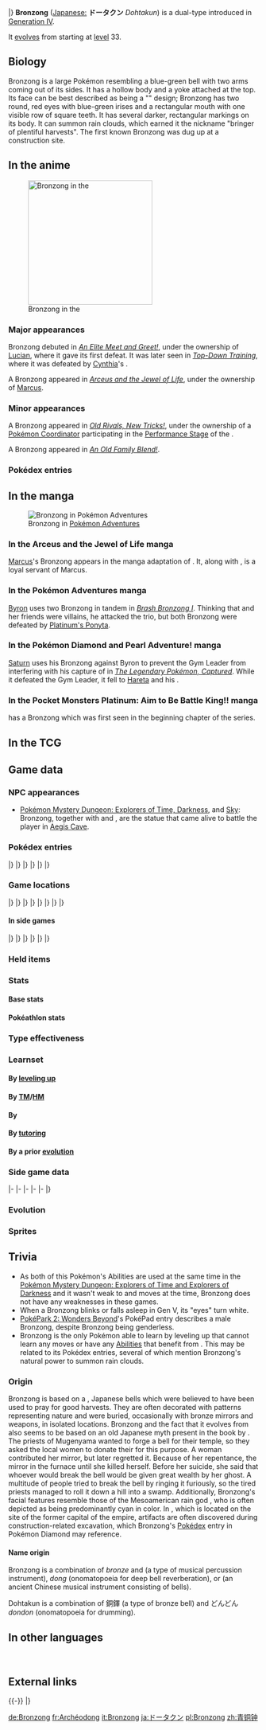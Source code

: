 {{PokémonPrevNext/Head|type=Steel|type2=Psychic}}
{{PokémonPrevNext/Pokémon|type=Steel|prevnum=436|prev=Bronzor|nextnum=438|next=Bonsly}}
|}
{{Pokémon Infobox
|name=Bronzong
|jname=ドータクン
|jtranslit=Dōtakun
|tmname=Dohtakun
|ndex=437
|sdex=089
|u2dex=251
|abrow=249
|obrow=185
|opbrow=177
|typebox=1
|type1=Steel
|type2=Psychic
|category=Bronze Bell
|height-ftin=4'03"
|height-m=1.3
|weight-lbs=412.3
|weight-kg=187.0
|abilityn=d
|ability1=Levitate
|ability2=Heatproof
|abilityd=Heavy Metal
|egggroupn=1
|egggroup1=Mineral
|eggcycles=20
|evtotal=2
|evde=1
|evsd=1
|expyield=175
|oldexp=188
|lv100exp=1,000,000
|gendercode=255
|color=Green
|catchrate=90
|body=04
|pokefordex=bronzong
|generation=4
|friendship=70
}}
'''Bronzong''' ([[List of Japanese Pokémon names|Japanese:]] '''ドータクン''' ''Dohtakun'') is a dual-type {{2t|Steel|Psychic}} {{OBP|Pokémon|species}} introduced in [[Generation IV]].

It [[Evolution|evolve]]s from {{p|Bronzor}} starting at [[level]] 33.

==Biology==
Bronzong is a large Pokémon resembling a blue-green bell with two arms coming out of its sides. It has a hollow body and a yoke attached at the top. Its face can be best described as being a "{{wp|Totem Pole}}" design; Bronzong has two round, red eyes with blue-green irises and a rectangular mouth with one visible row of square teeth. It has several darker, rectangular markings on its body. It can summon rain clouds, which earned it the nickname "bringer of plentiful harvests". The first known Bronzong was dug up at a construction site.

==In the anime==
[[File:Lucian Bronzong.png|thumb|left|250px|Bronzong in the {{pkmn|anime}}]]
===Major appearances===
Bronzong debuted in ''[[DP035|An Elite Meet and Greet!]]'', under the ownership of [[Lucian]], where it gave {{AP|Dawn's Buizel|Buizel}} its first defeat. It was later seen in ''[[DP040|Top-Down Training]]'', where it was defeated by [[Cynthia]]'s {{TP|Cynthia|Garchomp}}.

A Bronzong appeared in ''[[M12|Arceus and the Jewel of Life]]'', under the ownership of [[Marcus]].

===Minor appearances===
A Bronzong appeared in ''[[DP123|Old Rivals, New Tricks!]]'', under the ownership of a [[Pokémon Coordinator]] participating in the [[Appeal|Performance Stage]] of the {{to|Sandalstraw}} {{pkmn|Contest}}.

A Bronzong appeared in ''[[DP182|An Old Family Blend!]]''.

===Pokédex entries===
{{Animedexheader|Sinnoh}}
{{Animedexbody|DP035|Bronzong|Ash's Pokédex|Bronzong, the Bronze Bell Pokémon. One slept for over 2,000 years, until it was accidentally awakened at a construction site.}}
{{Animedexfooter/Pokémon|''Diamond & Pearl''|Sinnoh}}

==In the manga==
[[File:Byron Bronzong Adventures.png|thumb|Bronzong in [[Pokémon Adventures]]]]
===In the Arceus and the Jewel of Life manga===
[[Marcus]]'s Bronzong appears in the manga adaptation of ''{{ma|Arceus and the Jewel of Life}}''. It, along with {{p|Heatran}}, is a loyal servant of Marcus.

===In the Pokémon Adventures manga===
[[Byron]] uses two Bronzong in tandem in ''[[PS374|Brash Bronzong I]]''. Thinking that {{adv|Platinum}} and her friends were villains, he attacked the trio, but both Bronzong were defeated by [[Platinum's Ponyta]].

===In the Pokémon Diamond and Pearl Adventure! manga===
[[Saturn]] uses his Bronzong against Byron to prevent the Gym Leader from interfering with his capture of {{p|Azelf}} in ''[[DPA11|The Legendary Pokémon, Captured]]''. While it defeated the Gym Leader, it fell to [[Hareta]] and his {{p|Riolu}}.

===In the Pocket Monsters Platinum: Aim to Be Battle King!! manga===
{{OBP|Shin|PBK}} has a Bronzong which was first seen in the beginning chapter of the series.

==In the TCG==
{{main|Bronzong (TCG)}}

==Game data==
===NPC appearances===
* [[Pokémon Mystery Dungeon: Explorers of Time and Explorers of Darkness|Pokémon Mystery Dungeon: Explorers of Time, Darkness]], and [[Pokémon Mystery Dungeon: Explorers of Sky|Sky]]: Bronzong, together with {{p|Hitmonlee}} and {{p|Regigigas}}, are the statue that came alive to battle the player in [[Aegis Cave]].

===Pokédex entries===
{{Dex/Header|type=Steel|type2=Psychic}}
{{Dex/NA|gen=IV}}
{{Dex/Gen|gen=IV}}
{{Dex/Entry1|v=Diamond|entry=One caused a news sensation when it was dug up at a construction site after a 2000-year sleep.}}
{{Dex/Entry1|v=Pearl|entry=It can {{m|Rain Dance|summon rain clouds}}. People long ago revered it as the bringer of plentiful harvests.}}
{{Dex/Entry1|v=Platinum|entry=It brought rains by opening portals to another world. It was revered as a bringer of plentiful harvests.}}
{{Dex/Entry2|v=HeartGold|v2=SoulSilver|entry=Ancient people believed that petitioning Bronzong for rain was the way to make crops grow.}}
|}
|}
{{Dex/Gen|gen=V}}
{{Dex/Entry2|v=Black|v2=White|t=FFF|entry=It brought rains by opening portals to another world. It was revered as a bringer of plentiful harvests.}}
{{Dex/Entry2|v=Black 2|v2=White 2|t=FFF|entry=In ages past, this Pokémon was revered as a bringer of rain. It was found buried in the ground.}}
|}
|}
{{Dex/Gen|gen=VI}}
{{Dex/Entry1|v=X|t=FFF|entry=In ages past, this Pokémon was revered as a bringer of rain. It was found buried in the ground.}}
{{Dex/Entry1|v=Y|entry=Ancient people believed that petitioning Bronzong for rain was the way to make crops grow.}}
{{Dex/Entry1|v=Omega Ruby|t=FFF|entry=In ages past, this Pokémon was revered as a bringer of rain. It was found buried in the ground.}}
{{Dex/Entry1|v=Alpha Sapphire|t=FFF|entry=Ancient people believed that petitioning Bronzong for rain was the way to make crops grow.}}
|}
|}
{{Dex/Footer}}

===Game locations===
{{Availability/Header|type=Steel|type2=Psychic}}
{{Availability/NA|gen=IV}}
{{Availability/Gen|gen=IV}}
{{Availability/Entry2|v=Diamond|v2=Pearl|area=[[Turnback Cave]], [[Mt. Coronet]]}}
{{Availability/Entry1|v=Platinum|area=[[Turnback Cave]], [[Mt. Coronet]]}}
{{Availability/Entry2|v=HeartGold|v2=SoulSilver|area={{safari|Johto}}}}
|}
|}
{{Availability/Gen|gen=V}}
{{Availability/Entry2|v=Black|v2=White|t=fff|area=[[Abundant Shrine]]}}
{{Availability/Entry2|v=Black 2|v2=White 2|t=fff|area=[[Abundant Shrine]] ({{DL|Tall grass|dark grass}})}}
|}
|}
{{Availability/Gen|gen=VI}}
{{Availability/Entry2|v=X|v2=Y|t=fff|area=[[Friend Safari]] ([[Friend Safari#Steel-type Safari|Steel]])}}
{{Availability/Entry2|v=Omega Ruby|v2=Alpha Sapphire|t=fff|t2=fff|area=[[Evolution|Evolve]] {{p|Bronzor}}}}
|}
|}
{{Availability/Gen|gen=VII}}
{{Availability/Entry2/None|v=Sun|v2=Moon|area=[[Pokémon Bank]]}}
{{Availability/Entry2/None|v=Ultra Sun|v2=Ultra Moon|area=[[Pokémon Bank]]}}
|}
|}
{{Availability/Footer}}

====In side games====
{{Availability/Header|type=Steel|type2=Psychic}}
{{Availability/NA|gen=IV}}
{{Availability/Gen|gen=IV}}
{{Availability/Entry2|v=MD Time|v2=MD Darkness|link=Pokémon Mystery Dungeon: Explorers of Time and Explorers of Darkness|area=[[Evolution|Evolve]] {{p|Bronzor}}}}
{{Availability/Entry1|v=MD Sky|link=Pokémon Mystery Dungeon: Explorers of Sky|area=[[Evolution|Evolve]] {{p|Bronzor}}}}
{{Availability/Entry1|v=Ranger: SoA|link=Pokémon Ranger: Shadows of Almia|color={{SoA color}}|area=[[Hippowdon Temple]]}}
{{Availability/Entry1|v=Rumble|color={{fire color}}|area=[[Eternal Tower]]}}
<!--{{Availability/Entry1|v=MD Blazing|link=Pokémon Mystery Dungeon (WiiWare)|color={{fire color}}|area=}}-->
{{Availability/Entry1|v=Ranger: GS|link=Pokémon Ranger: Guardian Signs|color={{GS color}}|area=[[Oblivia Ruins]], [[Thunder Temple]]}}
|}
|}
{{Availability/Gen|gen=V}}
{{Availability/Entry1|1|v=Rumble Blast|color={{fire color}}|area= Tower: [[Frozen Tundra]], Factory: All{{tt|*|Deoxys Encounter}}}}
{{Availability/Entry1|1|v=PokéPark 2|link=PokéPark 2: Wonders Beyond|color={{grass color}}|area=[[Arbor Area]]}}
{{Availability/Entry1|1|v=Rumble U|color={{fire color}}|area=[[Vehicle Gallery#A Flowing Desert|Vehicle Gallery: A Flowing Desert]], [[Challenge Battle#Open Entry Battle Royale|Challenge Battle: Open Entry Battle Royale]]}}
|}
|}
{{Availability/Gen|gen=VI}}
{{Availability/Entry1|1|v=Battle Trozei|color={{defense color}}|area=[[Distortion Island#Stage 3|Distortion Island: Stage 3]]}}
{{Availability/Entry1|1|v=Shuffle|color={{beauty color}}|area=[[Castle Noapte|Castle Noapte: Stage 133]]}}
{{Availability/Entry1|1|v=Rumble World|color={{fire color}}|area=[[Starlight Islands#Wishing Star Tower|Starlight Islands: Wishing Star Tower]] <small>(Center Boss, Back, Special)</small>}}
|}
|}
{{Availability/Footer}}

===Held items===
{{HeldItems
|type=Steel|type2=Psychic
|dppt1=Metal Coat|dppt1type=None|dppt1rar=5
|hgss1=Metal Coat|hgss1type=None|hgss1rar=5
|bw1=Metal Coat|bw1type=None|bw1rar=5
|b2w21=Metal Coat|b2w21type=None|b2w21rar=5
}}

===Stats===
====Base stats====
{{BaseStats
|type=Steel
|type2=Psychic
|HP=67
|Attack=89
|Defense=116
|SpAtk=79
|SpDef=116
|Speed=33}}

====Pokéathlon stats====
{{Pokéthlon
|type=Steel
|type2=Psychic
|Speed=1
|SpeedMax=1
|Power=3
|PowerMax=5
|Technique=3
|TechniqueMax=3
|Stamina=4
|StaminaMax=5
|Jump=3
|JumpMax=5
}}

===Type effectiveness===
{{TypeEffectiveness
|type1=Steel
|type2=Psychic
|Normal=50
|Fighting=100
|Flying=50
|Poison=0
|Ground=200
|Rock=50
|Bug=100
|Ghost=200
|Steel=50
|Fire=200
|Water=100
|Grass=50
|Electric=100
|Psychic=25
|Ice=50
|Dragon=50
|Dark=200
|Fairy=50
|notes=yes
|levitate=maybe
|heatproof=maybe
|newfire=1
|steel=yes
|newpoison=1
|gen5dark=yes
|gen5ghost=yes
|olddark=1
|oldghost2=1}}

===Learnset===
====By [[Level|leveling up]]====
{{learnlist/levelh/7|Bronzong|Steel|Psychic|4}}
{{learnlist/level7|1|Block|Normal|Status|&mdash;|&mdash;|5}}
{{learnlist/level7|1|Sunny Day|Fire|Status|&mdash;|&mdash;|5}}
{{learnlist/level7|1|Rain Dance|Water|Status|&mdash;|&mdash;|5}}
{{learnlist/level7|1|Tackle|Normal|Physical|40|100|35}}
{{learnlist/level7|1|Confusion|Psychic|Special|50|100|25||'''}}
{{learnlist/level7|1|Hypnosis|Psychic|Status|&mdash;|60|20}}
{{learnlist/level7|1|Imprison|Psychic|Status|&mdash;|&mdash;|10}}
{{learnlist/level7|{{tt|Evo.|Learned upon evolving}}|Block|Normal|Status|&mdash;|&mdash;|5}}
{{learnlist/level7|5|Hypnosis|Psychic|Status|&mdash;|60|20}}
{{learnlist/level7|9|Imprison|Psychic|Status|&mdash;|&mdash;|10}}
{{learnlist/level7|11|Confuse Ray|Ghost|Status|&mdash;|100|10}}
{{learnlist/level7|15|Psywave|Psychic|Special|&mdash;|100|15}}
{{learnlist/level7|19|Iron Defense|Steel|Status|&mdash;|&mdash;|15}}
{{learnlist/level7|21|Feint Attack|Dark|Physical|60|&mdash;|20}}
{{learnlist/level7|25|Safeguard|Normal|Status|&mdash;|&mdash;|25}}
{{learnlist/level7|29|Future Sight|Psychic|Special|120|100|10||'''}}
{{learnlist/level7|31|Metal Sound|Steel|Status|&mdash;|85|40}}
{{learnlist/level7|36|Gyro Ball|Steel|Physical|&mdash;|100|5||'''}}
{{learnlist/level7|42|Extrasensory|Psychic|Special|80|100|20||'''}}
{{learnlist/level7|46|Payback|Dark|Physical|50|100|10}}
{{learnlist/level7|52|Heal Block|Psychic|Status|&mdash;|100|15}}
{{learnlist/level7|58|Heavy Slam|Steel|Physical|&mdash;|100|10||'''}}
{{learnlist/levelf/7|Bronzong|Steel|Psychic|4}}

====By [[TM]]/[[HM]]====
{{learnlist/tmh/7|Bronzong|Steel|Psychic|4}}
{{learnlist/tm7|TM03|Psyshock|Psychic|Special|80|100|10||'''}}
{{learnlist/tm7|TM04|Calm Mind|Psychic|Status|&mdash;|&mdash;|20}}
{{learnlist/tm7|TM06|Toxic|Poison|Status|&mdash;|90|10}}
{{learnlist/tm7|TM10|Hidden Power|Normal|Special|60|100|15}}
{{learnlist/tm7|TM11|Sunny Day|Fire|Status|&mdash;|&mdash;|5}}
{{learnlist/tm7|TM15|Hyper Beam|Normal|Special|150|90|5}}
{{learnlist/tm7|TM16|Light Screen|Psychic|Status|&mdash;|&mdash;|30}}
{{learnlist/tm7|TM17|Protect|Normal|Status|&mdash;|&mdash;|10}}
{{learnlist/tm7|TM18|Rain Dance|Water|Status|&mdash;|&mdash;|5}}
{{learnlist/tm7|TM20|Safeguard|Normal|Status|&mdash;|&mdash;|25}}
{{learnlist/tm7|TM21|Frustration|Normal|Physical|&mdash;|100|20}}
{{learnlist/tm7|TM22|Solar Beam|Grass|Special|120|100|10}}
{{learnlist/tm7|TM26|Earthquake|Ground|Physical|100|100|10}}
{{learnlist/tm7|TM27|Return|Normal|Physical|&mdash;|100|20}}
{{learnlist/tm7|TM29|Psychic|Psychic|Special|90|100|10||'''}}
{{learnlist/tm7|TM30|Shadow Ball|Ghost|Special|80|100|15}}
{{learnlist/tm7|TM32|Double Team|Normal|Status|&mdash;|&mdash;|15}}
{{learnlist/tm7|TM33|Reflect|Psychic|Status|&mdash;|&mdash;|20}}
{{learnlist/tm7|TM37|Sandstorm|Rock|Status|&mdash;|&mdash;|10}}
{{learnlist/tm7|TM39|Rock Tomb|Rock|Physical|60|95|15}}
{{learnlist/tm7|TM42|Facade|Normal|Physical|70|100|20}}
{{learnlist/tm7|TM44|Rest|Psychic|Status|&mdash;|&mdash;|10}}
{{learnlist/tm7|TM48|Round|Normal|Special|60|100|15}}
{{learnlist/tm7|TM57|Charge Beam|Electric|Special|50|90|10}}
{{learnlist/tm7|TM64|Explosion|Normal|Physical|250|100|5}}
{{learnlist/tm7|TM66|Payback|Dark|Physical|50|100|10}}
{{learnlist/tm7|TM68|Giga Impact|Normal|Physical|150|90|5}}
{{learnlist/tm7|TM69|Rock Polish|Rock|Status|&mdash;|&mdash;|20}}
{{learnlist/tm7|TM74|Gyro Ball|Steel|Physical|&mdash;|100|5||'''}}
{{learnlist/tm7|TM77|Psych Up|Normal|Status|&mdash;|&mdash;|10}}
{{learnlist/tm7|TM78|Bulldoze|Ground|Physical|60|100|20}}
{{learnlist/tm7|TM80|Rock Slide|Rock|Physical|75|90|10}}
{{learnlist/tm7|TM85|Dream Eater|Psychic|Special|100|100|15||'''}}
{{learnlist/tm7|TM86|Grass Knot|Grass|Special|&mdash;|100|20}}
{{learnlist/tm7|TM87|Swagger|Normal|Status|&mdash;|85|15}}
{{learnlist/tm7|TM88|Sleep Talk|Normal|Status|&mdash;|&mdash;|10}}
{{learnlist/tm7|TM90|Substitute|Normal|Status|&mdash;|&mdash;|10}}
{{learnlist/tm7|TM91|Flash Cannon|Steel|Special|80|100|10||'''}}
{{learnlist/tm7|TM92|Trick Room|Psychic|Status|&mdash;|&mdash;|5}}
{{learnlist/tm7|TM100|Confide|Normal|Status|&mdash;|&mdash;|20}}
{{learnlist/tmf/7|Bronzong|Steel|Psychic|4}}

====By {{pkmn|breeding}}====
{{learnlist/breedh/7|Bronzong|Steel|Psychic|4}}
{{learnlist/breed7null}}
{{learnlist/breedf/7|Bronzong|Steel|Psychic|4}}

====By [[Move Tutor|tutoring]]====
{{learnlist/tutorh/7|Bronzong|Steel|Psychic|4}}
{{learnlist/tutor7|Ally Switch|Psychic|Status|—|—|15|||no|yes}}
{{learnlist/tutor7|Block|Normal|Status|—|—|5|||no|yes}}
{{learnlist/tutor7|Gravity|Psychic|Status|—|—|5|||no|yes}}
{{learnlist/tutor7|Iron Defense|Steel|Status|—|—|15|||no|yes}}
{{learnlist/tutor7|Iron Head|Steel|Physical|80|100|15||'''|no|yes}}
{{learnlist/tutor7|Recycle|Normal|Status|—|—|10|||no|yes}}
{{learnlist/tutor7|Signal Beam|Bug|Special|75|100|15|||no|yes}}
{{learnlist/tutor7|Skill Swap|Psychic|Status|—|—|10|||no|yes}}
{{learnlist/tutor7|Snore|Normal|Special|50|100|15|||no|yes}}
{{learnlist/tutor7|Stealth Rock|Rock|Status|—|—|20|||no|yes}}
{{learnlist/tutor7|Telekinesis|Psychic|Status|—|—|15|||no|yes}}
{{learnlist/tutor7|Trick|Psychic|Status|—|100|10|||no|yes}}
{{learnlist/tutor7|Wonder Room|Psychic|Status|—|—|10|||no|yes}}
{{learnlist/tutor7|Zen Headbutt|Psychic|Physical|80|90|15||'''|no|yes}}
{{learnlist/tutorf/7|Bronzong|Steel|Psychic|4}}

====By a prior [[evolution]]====
{{learnlist/prevoh/7|Bronzong|Steel|Psychic|4}}
{{learnlist/prevo7null}}
{{learnlist/prevof/7|Bronzong|Steel|Psychic|4}}

===Side game data===
{{Spindata/Head|type=Steel|type2=Psychic}}
{{Spindata/MDTDS|col=6|type=Steel|ndex=437
|body=1
|rate=1.5
|IQ=E
}}
|-
{{Spindata/Ranger SoA|col=6|type=Steel
|group=Steel
|assist=Steel
|field=Crush
|fieldpower=3
|browser=It launches iron balls and strange orbs to attack.
}}
|-
{{Spindata/Ranger GS|col=6|type=Steel
|group=Steel
|assist=Steel
|field=Psy Power
|fieldpower=2
|browser=It attacks by making iron balls fall.
}}
|-
{{Spindata/Rumble|col=3|type=Steel
|att=3
|def=5
|speed=3
}}
{{Spindata/RumbleBlast|col=3|type=Steel
|att=3
|def=5
|speed=3
}}
|-
{{Spindata/PokéPark2|col=6|type=Steel|ndex=437
|pad=He has lived in PokéPark since long ago, when beings other than Pokémon lived there. He is proud of his body pattern.
}}
|-
{{Spindata/Battle Trozei|col=3|type=Steel|ndex=437
|power=2
}}
{{Spindata/Shuffle|col=3|type=Steel|ndex=437|num=136
|min=70
|max=110
|raisemaxlevel=5
|skill=Block Smash
|skilldesc=Clears one unbreakable-block disruption without fail.
|swapper=Block Shot
}}
|}

===Evolution===
{{Evobox-2
|type1=Steel
|type2=Psychic
|pictype=art
|no1=436
|name1=Bronzor
|type1-1=Steel
|type2-1=Psychic
|evo1={{bag|Rare Candy}}<br>{{color2|000|Level|Level 33}}
|no2=437
|name2=Bronzong
|type1-2=Steel
|type2-2=Psychic}}

===Sprites===
{{Spritebox/Header|type=Steel|type2=Psychic}}
{{Spritebox/NA|gen=IV}}
{{Spritebox/4|ndex=437}}
{{Spritebox/5|ndex=437}}
{{Spritebox/6|ndex=437}}
{{Spritebox/7|ndex=437}}
{{Spritebox/Footer|437|Bronzong}}

==Trivia==
* As both of this Pokémon's Abilities are used at the same time in the [[Pokémon Mystery Dungeon: Explorers of Time and Explorers of Darkness]] and it wasn't weak to {{t|Ghost}} and {{type|Dark}} moves at the time, Bronzong does not have any weaknesses in these games.
* When a Bronzong blinks or falls asleep in Gen V, its "eyes" turn white.
* [[PokéPark 2: Wonders Beyond]]'s PokéPad entry describes a male Bronzong, despite Bronzong being genderless.
* Bronzong is the only Pokémon able to learn {{m|Rain Dance}} by leveling up that cannot learn any moves or have any [[Ability|Abilities]] that benefit from {{Weather|rain}}. This may be related to its Pokédex entries, several of which mention Bronzong's natural power to summon rain clouds.


===Origin===
{{Bulbanews|On the Origin of Species: Bronzor and Bronzong}}
Bronzong is based on a {{wp|dōtaku}}, Japanese bells which were believed to have been used to pray for good harvests. They are often decorated with patterns representing nature and were buried, occasionally with bronze mirrors and weapons, in isolated locations. Bronzong and the fact that it evolves from {{p|Bronzor}} also seems to be based on an old Japanese myth present in the book {{wp|Kwaidan: Stories and Studies of Strange Things}} by {{wp|Lafcadio Hearn}}. The priests of Mugenyama wanted to forge a bell for their temple, so they asked the local women to donate their {{p|Bronzor|bronze mirrors}} for this purpose. A woman contributed her mirror, but later regretted it. Because of her repentance, the mirror {{a|Heatproof|wouldn't melt}} in the furnace until she killed herself. Before her suicide, she said that whoever would break the bell would be given great wealth by her ghost. A multitude of people tried to break the bell by ringing it furiously, so the tired priests managed to roll it down a hill into a swamp.
Additionally, Bronzong's facial features resemble those of the Mesoamerican rain god {{wp|Tlaloc}}, who is often depicted as being predominantly cyan in color. In {{wp|Mexico City}}, which is located on the site of the former capital of the {{wp|Aztec}} empire, artifacts are often discovered during construction-related excavation, which Bronzong's [[Pokédex]] entry in Pokémon Diamond may reference.

====Name origin====
Bronzong is a combination of ''bronze'' and ''{{wp|gong}}'' (a type of musical percussion instrument), ''dong'' (onomatopoeia for deep bell reverberation), or ''{{wp|bianzhong}}'' (an ancient Chinese musical instrument consisting of bells).

Dohtakun is a combination of 銅鐸 ''{{wp|dōtaku}}'' (a type of bronze bell) and どんどん ''dondon'' (onomatopoeia for drumming).

==In other languages==
{{Other languages|type=Steel|type2=Psychic
|ja=ドータクン ''Dohtakun''|jameaning=From {{tt|銅鐸 ''dōtaku''|bronze bell}} and {{tt|どんどん ''dondon''|onomatopoeia for drumming}}
|de=Bronzong|demeaning=Same as English name
|fr=Archéodong|frmeaning=From ''{{tt|archéo-|a prefix meaning &quot;ancient&quot;}}'' and ''{{tt|dong|onomatopoeia for bell or gong ringing}}''
|es=Bronzong|esmeaning=Same as English name
|it=Bronzong|itmeaning=Same as English name
|ko=동탁군 ''Dongtakgun''|komeaning=Combination of {{tt|동탁 (銅鐸) ''dongtak''|bronze bell}} and {{tt|군 ''gun''|mister}}; 탁 ''tak'' is also the sound of hitting something hard
|zh_cmn=青銅鐘 ''Qīng Tóng Zhōng''|zh_cmnmeaning=Literally "Bronze bell". 青 also means blue/green
|hi=ब्रोंज़ोंग ''Bronzong''|himeaning=Transliteration of English name}}
<br clear="left">

==External links==

{{-}}
{{PokémonPrevNext/Head|type=Steel|type2=Psychic}}
{{PokémonPrevNext/Pokémon|type=Steel|prevnum=436|prev=Bronzor|nextnum=438|next=Bonsly}}
|}
{{Project Pokédex notice}}

[[de:Bronzong]]
[[fr:Archéodong]]
[[it:Bronzong]]
[[ja:ドータクン]]
[[pl:Bronzong]]
[[zh:青铜钟]]